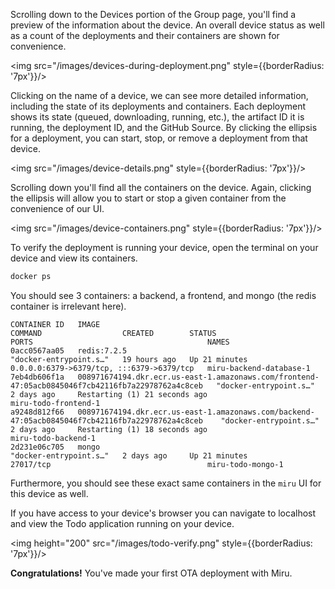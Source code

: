 Scrolling down to the Devices portion of the Group page, you'll find a preview of the information about the device. An overall device status as well as a count of the deployments and their containers are shown for convenience.


<img src="/images/devices-during-deployment.png" style={{borderRadius: '7px'}}/>

Clicking on the name of a device, we can see more detailed information, including the state of its deployments and containers. Each deployment shows its state (queued, downloading, running, etc.), the artifact ID it is running, the deployment ID, and the GitHub Source. By clicking the ellipsis for a deployment, you can start, stop, or remove a deployment from that device. 

<img src="/images/device-details.png" style={{borderRadius: '7px'}}/>

Scrolling down you'll find all the containers on the device. Again, clicking the ellipsis will allow you to start or stop a given container from the convenience of our UI.

<img src="/images/device-containers.png" style={{borderRadius: '7px'}}/>

To verify the deployment is running your device, open the terminal on your device and view its containers.

```bash
docker ps
```


You should see 3 containers: a backend, a frontend, and mongo (the redis container is irrelevant here).

  ```
  CONTAINER ID   IMAGE                                                                                               COMMAND                  CREATED        STATUS                          PORTS                                       NAMES
0acc0567aa05   redis:7.2.5                                                                                         "docker-entrypoint.s…"   19 hours ago   Up 21 minutes                   0.0.0.0:6379->6379/tcp, :::6379->6379/tcp   miru-backend-database-1
7eb4db606f1a   008971674194.dkr.ecr.us-east-1.amazonaws.com/frontend-47:05acb0845046f7cb42116fb7a22978762a4c8ceb   "docker-entrypoint.s…"   2 days ago     Restarting (1) 21 seconds ago                                               miru-todo-frontend-1
a9248d812f66   008971674194.dkr.ecr.us-east-1.amazonaws.com/backend-47:05acb0845046f7cb42116fb7a22978762a4c8ceb    "docker-entrypoint.s…"   2 days ago     Restarting (1) 18 seconds ago                                               miru-todo-backend-1
2d231e06c705   mongo                                                                                               "docker-entrypoint.s…"   2 days ago     Up 21 minutes                   27017/tcp                                   miru-todo-mongo-1
  ```

Furthermore, you should see these exact same containers in the `miru` UI for this device as well. 

If you have access to your device's browser you can navigate to localhost and view the Todo application running on your device.

<img height="200" src="/images/todo-verify.png" style={{borderRadius: '7px'}}/>

**Congratulations!** You've made your first OTA deployment with Miru.